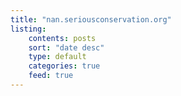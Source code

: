 ```yaml
---
title: "nan.seriousconservation.org"
listing:
    contents: posts
    sort: "date desc"
    type: default
    categories: true
    feed: true
---
```



